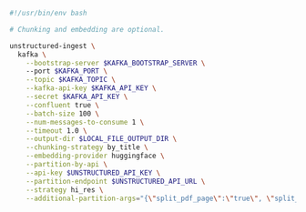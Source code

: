 ```bash CLI
#!/usr/bin/env bash

# Chunking and embedding are optional.

unstructured-ingest \
  kafka \
    --bootstrap-server $KAFKA_BOOTSTRAP_SERVER \ 
    --port $KAFKA_PORT \
    --topic $KAFKA_TOPIC \
    --kafka-api-key $KAFKA_API_KEY \
    --secret $KAFKA_API_KEY \
    --confluent true \
    --batch-size 100 \
    --num-messages-to-consume 1 \
    --timeout 1.0 \
    --output-dir $LOCAL_FILE_OUTPUT_DIR \
    --chunking-strategy by_title \
    --embedding-provider huggingface \
    --partition-by-api \
    --api-key $UNSTRUCTURED_API_KEY \
    --partition-endpoint $UNSTRUCTURED_API_URL \
    --strategy hi_res \
    --additional-partition-args="{\"split_pdf_page\":\"true\", \"split_pdf_allow_failed\":\"true\", \"split_pdf_concurrency_level\": 15}"
```